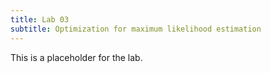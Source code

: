```yaml
---
title: Lab 03
subtitle: Optimization for maximum likelihood estimation
---
```


This is a placeholder for the lab.